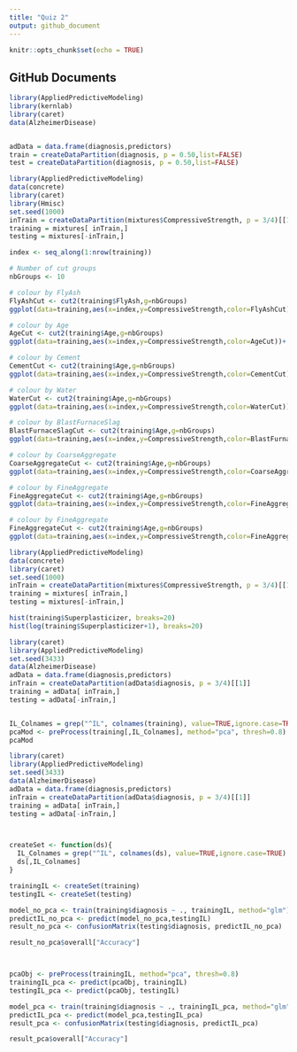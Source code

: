 ```yaml
---
title: "Quiz 2"
output: github_document
---
```


```r
knitr::opts_chunk$set(echo = TRUE)
```

## GitHub Documents



```r
library(AppliedPredictiveModeling)
library(kernlab)
library(caret)
data(AlzheimerDisease)


adData = data.frame(diagnosis,predictors)
train = createDataPartition(diagnosis, p = 0.50,list=FALSE)
test = createDataPartition(diagnosis, p = 0.50,list=FALSE)

```



```r
library(AppliedPredictiveModeling)
data(concrete)
library(caret)
library(Hmisc)
set.seed(1000)
inTrain = createDataPartition(mixtures$CompressiveStrength, p = 3/4)[[1]]
training = mixtures[ inTrain,]
testing = mixtures[-inTrain,]

index <- seq_along(1:nrow(training))

# Number of cut groups
nbGroups <- 10

# colour by FlyAsh
FlyAshCut <- cut2(training$FlyAsh,g=nbGroups)
ggplot(data=training,aes(x=index,y=CompressiveStrength,color=FlyAshCut))+ geom_point()

# colour by Age
AgeCut <- cut2(training$Age,g=nbGroups)
ggplot(data=training,aes(x=index,y=CompressiveStrength,color=AgeCut))+ geom_point()

# colour by Cement
CementCut <- cut2(training$Age,g=nbGroups)
ggplot(data=training,aes(x=index,y=CompressiveStrength,color=CementCut))+ geom_point()

# colour by Water
WaterCut <- cut2(training$Age,g=nbGroups)
ggplot(data=training,aes(x=index,y=CompressiveStrength,color=WaterCut))+ geom_point()

# colour by BlastFurnaceSlag
BlastFurnaceSlagCut <- cut2(training$Age,g=nbGroups)
ggplot(data=training,aes(x=index,y=CompressiveStrength,color=BlastFurnaceSlagCut))+ geom_point()

# colour by CoarseAggregate
CoarseAggregateCut <- cut2(training$Age,g=nbGroups)
ggplot(data=training,aes(x=index,y=CompressiveStrength,color=CoarseAggregateCut))+ geom_point()

# colour by FineAggregate
FineAggregateCut <- cut2(training$Age,g=nbGroups)
ggplot(data=training,aes(x=index,y=CompressiveStrength,color=FineAggregateCut))+ geom_point()

# colour by FineAggregate
FineAggregateCut <- cut2(training$Age,g=nbGroups)
ggplot(data=training,aes(x=index,y=CompressiveStrength,color=FineAggregateCut))+ geom_point()
```

```r
library(AppliedPredictiveModeling)
data(concrete)
library(caret)
set.seed(1000)
inTrain = createDataPartition(mixtures$CompressiveStrength, p = 3/4)[[1]]
training = mixtures[ inTrain,]
testing = mixtures[-inTrain,]

hist(training$Superplasticizer, breaks=20)
hist(log(training$Superplasticizer+1), breaks=20)
```
```r
library(caret)
library(AppliedPredictiveModeling)
set.seed(3433)
data(AlzheimerDisease)
adData = data.frame(diagnosis,predictors)
inTrain = createDataPartition(adData$diagnosis, p = 3/4)[[1]]
training = adData[ inTrain,]
testing = adData[-inTrain,]


IL_Colnames = grep("^IL", colnames(training), value=TRUE,ignore.case=TRUE)
pcaMod <- preProcess(training[,IL_Colnames], method="pca", thresh=0.8)
pcaMod
```




```r
library(caret)
library(AppliedPredictiveModeling)
set.seed(3433)
data(AlzheimerDisease)
adData = data.frame(diagnosis,predictors)
inTrain = createDataPartition(adData$diagnosis, p = 3/4)[[1]]
training = adData[ inTrain,]
testing = adData[-inTrain,]



createSet <- function(ds){
  IL_Colnames = grep("^IL", colnames(ds), value=TRUE,ignore.case=TRUE)
  ds[,IL_Colnames]
}

trainingIL <- createSet(training)
testingIL <- createSet(testing)

model_no_pca <- train(training$diagnosis ~ ., trainingIL, method="glm")
predictIL_no_pca <- predict(model_no_pca,testingIL)
result_no_pca <- confusionMatrix(testing$diagnosis, predictIL_no_pca)

result_no_pca$overall["Accuracy"]



pcaObj <- preProcess(trainingIL, method="pca", thresh=0.8)
trainingIL_pca <- predict(pcaObj, trainingIL)
testingIL_pca <- predict(pcaObj, testingIL)

model_pca <- train(training$diagnosis ~ ., trainingIL_pca, method="glm")
predictIL_pca <- predict(model_pca,testingIL_pca)
result_pca <- confusionMatrix(testing$diagnosis, predictIL_pca)

result_pca$overall["Accuracy"]
```